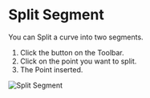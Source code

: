 
# Split Segment

<Reference shortcut="" command="split-segment" button="Toolbar" />

You can Split a curve into two segments.

1. Click the button <ButtonIcon type="button-split-segment" /> on the Toolbar.
2. Click on the point you want to split.
3. The Point inserted.

![Split Segment](/img/split-segment.gif)



